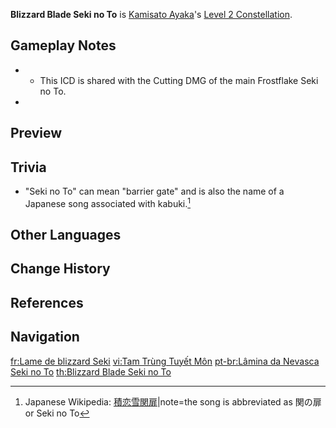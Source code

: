 {{Constellation Infobox
|image       = Constellation Blizzard Blade Seki no To.png
|description = When casting [[Kamisato Art: Soumetsu]], unleashes 2 smaller additional Frostflake Seki no To, each dealing 20% of the original storm's DMG.
|level       = 2
|character   = Kamisato Ayaka
|scale_att1  = Elemental Burst
}}
'''Blizzard Blade Seki no To''' is [[Kamisato Ayaka]]'s [[Level 2 Constellation]].

==Gameplay Notes==
* {{TalentNote|icd|Extra Cutting DMG}}
** This ICD is shared with the Cutting DMG of the main Frostflake Seki no To.
* {{TalentNote|icd|Extra Bloom DMG|0}}

==Preview==
{{Preview
|file=Constellation Blizzard Blade Seki no To
}}

==Trivia==
* "Seki no To" {{Lang|ja=関の扉}} can mean "barrier gate" and is also the name of a Japanese song associated with kabuki.<ref>Japanese Wikipedia: [https://ja.wikipedia.org/wiki/積恋雪関扉 積恋雪関扉]|note=the song is abbreviated as 関の扉 or Seki no To</ref>

==Other Languages==
{{Other Languages
|en      = Blizzard Blade Seki no To
|zhs     = 三重雪关扉
|zhs_rm  = Sānchóng Xuěguānfēi
|zht     = 三重雪關扉
|zht_rm  = Sānchóng Xuěguānfēi
|zh_tl   = Threefold Snow Seki no To
|ja      = 三重雪関扉
|ja_rm   = Sanjuu Yukinosekinoto
|ja_tl   = Threefold Snow Seki no To
|zhja_note = A reference to {{Lang|mini=1|ja=積恋雪関扉|ja_rm=Tsumorukoi Yukinosekinoto}} which is also known as {{Lang|mini=1|ja=関の扉|ja_rm=Seki no Tobira}} mentioned in [[#Trivia|Trivia]].
|ko      = 삼중 서리 관문
|ko_rm   = Samjung Seori Gwanmun
|ko_tl   = Threefold Frost Barrier Gate
|es      = Pasaje níveo
|es_tl   = Snowy Passage
|fr      = Lame de blizzard Seki
|fr_tl   = Blizzard Blade Seki
|ru      = Лезвие бури сэки но то
|ru_tl   = 
|th      = Blizzard Blade Seki no To
|vi      = Tam Trùng Tuyết Môn
|vi_tl   = 
|de      = Sturmklinge Seki no To
|de_tl   = Storm Blade Seki no To
|id      = Blizzard Blade Seki no To
|pt      = Lâmina da Nevasca Seki no To
|pt_tl   = Blizzard Blade Seki no To
}}

==Change History==
{{Change History|2.0}}

==References==
{{Reflist}}

==Navigation==
{{Talent Navbox|Kamisato Ayaka}}

[[fr:Lame de blizzard Seki]]
[[vi:Tam Trùng Tuyết Môn]]
[[pt-br:Lâmina da Nevasca Seki no To]]
[[th:Blizzard Blade Seki no To]]